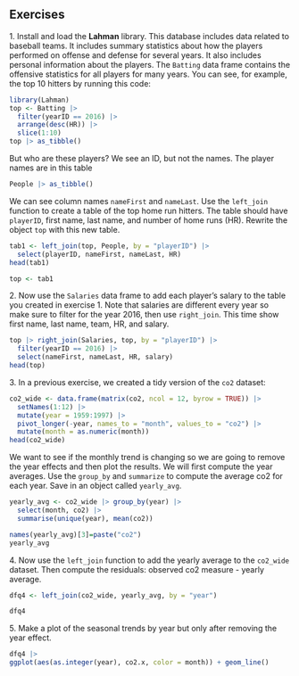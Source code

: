 ## Exercises 
1\. Install and load the __Lahman__ library. This database includes data related to baseball teams. It includes summary statistics about how the players performed on offense and defense for several years. It also includes personal information about the players. 
The `Batting` data frame contains the offensive statistics for all players for many years. You can see, for example, the top 10 hitters by running this code: 
```{r, eval=FALSE} 
library(Lahman) 
top <- Batting |>  
  filter(yearID == 2016) |> 
  arrange(desc(HR)) |> 
  slice(1:10) 
top |> as_tibble() 
``` 
But who are these players? We see an ID, but not the names. The player names are in this table 
```{r, eval=FALSE} 
People |> as_tibble() 
``` 
We can see column names `nameFirst` and `nameLast`. Use the `left_join` function to create a table of the top home run hitters. The table should have `playerID`, first name, last name, and number of home runs (HR).  Rewrite the object `top` with this new table.
```{r}
tab1 <- left_join(top, People, by = "playerID") |>
  select(playerID, nameFirst, nameLast, HR)
head(tab1)

top <- tab1
```

2\. Now use the `Salaries` data frame to add each player's salary to the table you created in exercise 1. Note that salaries are different every year so make sure to filter for the year 2016, then use `right_join`. This time show first name, last name, team, HR, and salary. 
```{r}
top |> right_join(Salaries, top, by = "playerID") |>
  filter(yearID == 2016) |>
  select(nameFirst, nameLast, HR, salary)
head(top)
```

3\. In a previous exercise, we created a tidy version of the `co2` dataset: 
```{r, eval=FALSE} 
co2_wide <- data.frame(matrix(co2, ncol = 12, byrow = TRUE)) |>  
  setNames(1:12) |> 
  mutate(year = 1959:1997) |> 
  pivot_longer(-year, names_to = "month", values_to = "co2") |> 
  mutate(month = as.numeric(month)) 
head(co2_wide)
``` 
We want to see if the monthly trend is changing so we are going to remove the year effects and then plot the results. We will first compute the year averages. Use the `group_by` and `summarize` to compute the average co2 for each year. Save in an object called `yearly_avg`. 
```{r}


yearly_avg <- co2_wide |> group_by(year) |>
  select(month, co2) |>
  summarise(unique(year), mean(co2))
```

```{r}
names(yearly_avg)[3]=paste("co2")
yearly_avg
```

4\. Now use the `left_join` function to add the yearly average to the `co2_wide` dataset. Then compute the residuals: observed co2 measure - yearly average. 
```{r}

dfq4 <- left_join(co2_wide, yearly_avg, by = "year")

dfq4
```

5\. Make a plot of the seasonal trends by year but only after removing the year effect.
```{r}
dfq4 |> 
ggplot(aes(as.integer(year), co2.x, color = month)) + geom_line()
```
 
